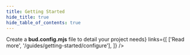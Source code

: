 ```yaml
---
title: Getting Started
hide_title: true
hide_table_of_contents: true
---
```



<div className="margin-bottom--lg">
  <Hero title="Getting started" subtitle="Working with bud.js" />
</div>

<div className="row">
  <div className="col margin-bottom--md">
    <Card
      title="Configure"
      description={<span>Create a <strong>bud.config.mjs</strong> file to detail your project needs</span>}
      links={[
        ['Read more', '/guides/getting-started/configure'],
      ]}
    />
  </div>

<div className="col margin-bottom--md">
  <Card
    title="Production workflow"
    description="Running a build"
    links={[['Read more', '/guides/getting-started/build']]}
  />
</div>

<div className="col margin-bottom--md">
  <Card
    title="Development workflow"
    description="Starting the dev server"
    links={[['Read more', '/guides/getting-started/develop']]}
  />
</div>

  <div className="col margin-bottom--md">
    <Card
      title="Installing extensions"
      description="Adding additional features with package installs"
      links={[
        ['Read more', '/guides/getting-started/extend'],
      ]}
    />
  </div>
</div>
